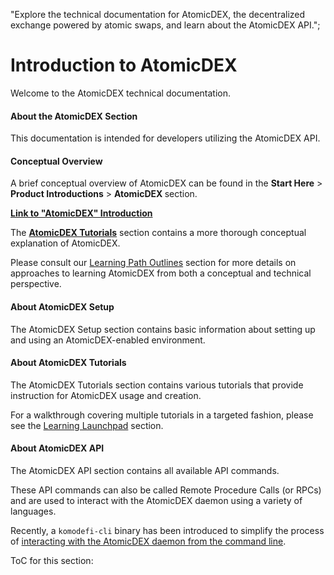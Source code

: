   "Explore the technical documentation for AtomicDEX, the decentralized exchange powered by atomic swaps, and learn about the AtomicDEX API.";

# Introduction to AtomicDEX

Welcome to the AtomicDEX technical documentation.

#### About the AtomicDEX Section

This documentation is intended for developers utilizing the AtomicDEX API.

#### Conceptual Overview

A brief conceptual overview of AtomicDEX can be found in the <b>Start Here</b> > <b>Product Introductions</b> > <b>AtomicDEX </b> section.

[<b>Link to "AtomicDEX" Introduction</b>](/start-here/about-komodo-platform/product-introductions#AtomicDEX)

The [<b>AtomicDEX Tutorials</b>](/komodo-defi-framework/tutorials/) section contains a more thorough conceptual explanation of AtomicDEX.

Please consult our [Learning Path Outlines](/start-here/learning-launchpad/#introduction) section for more details on approaches to learning AtomicDEX from both a conceptual and technical perspective.

#### About AtomicDEX Setup

The AtomicDEX Setup section contains basic information about setting up and using an AtomicDEX-enabled environment.

#### About AtomicDEX Tutorials

The AtomicDEX Tutorials section contains various tutorials that provide instruction for AtomicDEX usage and creation.

For a walkthrough covering multiple tutorials in a targeted fashion, please see the [Learning Launchpad](/start-here/learning-launchpad/#introduction) section.

#### About AtomicDEX API

The AtomicDEX API section contains all available API commands.

These API commands can also be called Remote Procedure Calls (or RPCs) and are used to interact with the AtomicDEX daemon using a variety of languages.

Recently, a `komodefi-cli` binary has been introduced to simplify the process of [interacting with the AtomicDEX daemon from the command line](/komodo-defi-framework/tutorials/using-komodefi-cli-in-console/).

ToC for this section:

<TocForIndex />
